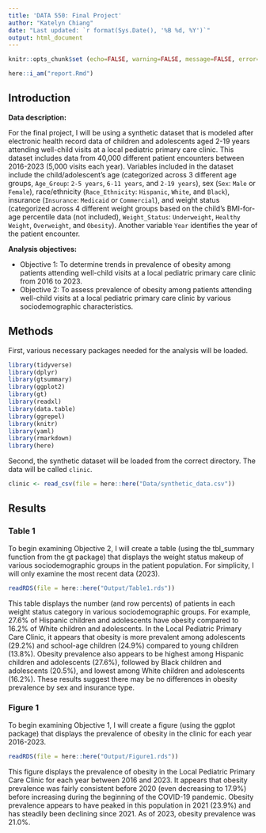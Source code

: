 ```yaml
---
title: 'DATA 550: Final Project'
author: "Katelyn Chiang"
date: "Last updated: `r format(Sys.Date(), '%B %d, %Y')`"
output: html_document
---
```


```r
knitr::opts_chunk$set (echo=FALSE, warning=FALSE, message=FALSE, error=FALSE)
```

```r
here::i_am("report.Rmd")
```

## Introduction 

**Data description:** 

For the final project, I will be using a synthetic dataset that is modeled after electronic health record data of children and adolescents aged 2-19 years attending well-child visits at a local pediatric primary care clinic. This dataset includes data from 40,000 different patient encounters between 2016-2023 (5,000 visits each year). Variables included in the dataset include the child/adolescent's age (categorized across 3 different age groups, `Age_Group`: `2-5 years`, `6-11 years`, and `2-19 years`), sex (`Sex`: `Male` or `Female`), race/ethnicity (`Race_Ethnicity`: `Hispanic`,  `White`, and `Black`), insurance (`Insurance`: `Medicaid` or `Commercial`), and weight status (categorized across 4 different weight groups based on the child's BMI-for-age percentile data (not included), `Weight_Status`: `Underweight`, `Healthy Weight`, `Overweight`, and `Obesity`). Another variable `Year` identifies the year of the patient encounter. 

**Analysis objectives:**

* Objective 1: To determine trends in prevalence of obesity among patients attending well-child visits at a local pediatric primary care clinic from 2016 to 2023. 
* Objective 2: To assess prevalence of obesity among patients attending well-child visits at a local pediatric primary care clinic by various sociodemographic characteristics. 

## Methods

First, various necessary packages needed for the analysis will be loaded. 

```r
library(tidyverse)
library(dplyr)
library(gtsummary)
library(ggplot2)
library(gt)
library(readxl)
library(data.table)
library(ggrepel)
library(knitr)
library(yaml)
library(rmarkdown)
library(here)
```

Second, the synthetic dataset will be loaded from the correct directory. The data will be called `clinic`. 
```r
clinic <- read_csv(file = here::here("Data/synthetic_data.csv"))
```

## Results

### Table 1

To begin examining Objective 2, I will create a table (using the tbl_summary function from the gt package) that displays the weight status makeup of various sociodemographic groups in the patient population. For simplicity, I will only examine the most recent data (2023). 

```r
readRDS(file = here::here("Output/Table1.rds"))
```


This table displays the number (and row percents) of patients in each weight status category in various sociodemographic groups. For example, 27.6% of Hispanic children and adolescents have obesity compared to 16.2% of White children and adolescents. In the Local Pediatric Primary Care Clinic, it appears that obesity is more prevalent among adolescents (29.2%) and school-age children (24.9%) compared to young children (13.8%). Obesity prevalence also appears to be highest among Hispanic children and adolescents (27.6%), followed by Black children and adolescents (20.5%), and lowest among White children and adolescents (16.2%). These results suggest there may be no differences in obesity prevalence by sex and insurance type. 

### Figure 1 

To begin examining Objective 1, I will create a figure (using the ggplot package) that displays the prevalence of obesity in the clinic for each year 2016-2023.

```r
readRDS(file = here::here("Output/Figure1.rds"))
```


This figure displays the prevalence of obesity in the Local Pediatric Primary Care Clinic for each year between 2016 and 2023. It appears that obesity prevalence was fairly consistent before 2020 (even decreasing to 17.9%) before increasing during the beginning of the COVID-19 pandemic. Obesity prevalence appears to have peaked in this population in 2021 (23.9%) and has steadily been declining since 2021. As of 2023, obesity prevalence was 21.0%. 
